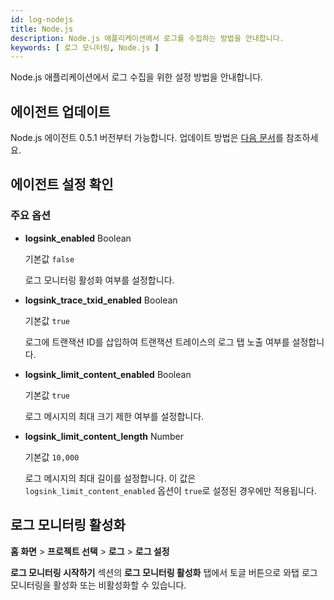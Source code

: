 ```yaml
---
id: log-nodejs
title: Node.js
description: Node.js 애플리케이션에서 로그를 수집하는 방법을 안내합니다. 
keywords: [ 로그 모니터링, Node.js ]
---
```


Node.js 애플리케이션에서 로그 수집을 위한 설정 방법을 안내합니다.

## 에이전트 업데이트

Node.js 에이전트 0.5.1 버전부터 가능합니다. 업데이트 방법은 [다음 문서](../nodejs/agent-manage)를 참조하세요.

## 에이전트 설정 확인


<Logagentcheck />

### 주요 옵션 

* **logsink_enabled** <span class='type'>Boolean</span> 

  기본값 `false`
  
  로그 모니터링 활성화 여부를 설정합니다. 

* **logsink_trace_txid_enabled** <span class='type'>Boolean</span> 

  기본값 `true` 
  
  로그에 트랜잭션 ID를 삽입하여 트랜잭션 트레이스의 로그 탭 노출 여부를 설정합니다.

* **logsink_limit_content_enabled** <span class='type'>Boolean</span> 

  기본값 `true` 
  
  로그 메시지의 최대 크기 제한 여부를 설정합니다.

* **logsink_limit_content_length** <span class='type'>Number</span> 

  기본값 `10,000` 
  
  로그 메시지의 최대 길이를 설정합니다. 이 값은 `logsink_limit_content_enabled` 옵션이 `true`로 설정된 경우에만 적용됩니다.


## 로그 모니터링 활성화 

**홈 화면** > **프로젝트 선택** > **로그** > **로그 설정**

**로그 모니터링 시작하기** 섹션의 **로그 모니터링 활성화** 탭에서 토글 버튼으로 와탭 로그 모니터링을 활성화 또는 비활성화할 수 있습니다. 


<Logjavastart />


<Logactivenote /> 
